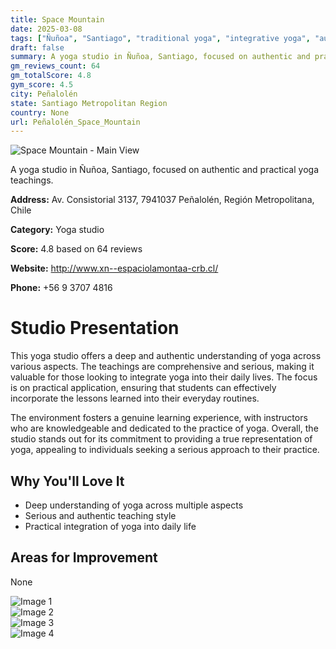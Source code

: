 ```yaml
---
title: Space Mountain
date: 2025-03-08
tags: ["Ñuñoa", "Santiago", "traditional yoga", "integrative yoga", "authentic atmosphere", "Peñalolén"]  
draft: false
summary: A yoga studio in Ñuñoa, Santiago, focused on authentic and practical yoga teachings.
gm_reviews_count: 64
gm_totalScore: 4.8
gym_score: 4.5
city: Peñalolén
state: Santiago Metropolitan Region
country: None
url: Peñalolén_Space_Mountain
---
```


<div className="aspect-[16/9] relative my-8">
  <img 
    src="https://lh5.googleusercontent.com/p/AF1QipOPV4K63w0fBnLA730awaChxt28G8K1lhAkdWVx=w1920-h1080-k-no"
    alt="Space Mountain - Main View"
    className="object-cover absolute inset-0 w-full h-full rounded-lg"
  />
</div>

A yoga studio in Ñuñoa, Santiago, focused on authentic and practical yoga teachings.

**Address:** Av. Consistorial 3137, 7941037 Peñalolén, Región Metropolitana, Chile

**Category:** Yoga studio

**Score:** 4.8 based on 64 reviews

**Website:** http://www.xn--espaciolamontaa-crb.cl/

**Phone:** +56 9 3707 4816

# Studio Presentation

This yoga studio offers a deep and authentic understanding of yoga across various aspects. The teachings are comprehensive and serious, making it valuable for those looking to integrate yoga into their daily lives. The focus is on practical application, ensuring that students can effectively incorporate the lessons learned into their everyday routines.

The environment fosters a genuine learning experience, with instructors who are knowledgeable and dedicated to the practice of yoga. Overall, the studio stands out for its commitment to providing a true representation of yoga, appealing to individuals seeking a serious approach to their practice.

## Why You'll Love It

- Deep understanding of yoga across multiple aspects
- Serious and authentic teaching style
- Practical integration of yoga into daily life

## Areas for Improvement

None

<div className="grid grid-cols-1 xl:grid-cols-2 gap-4 my-8">
<div className="aspect-[4/3] relative"><img src="https://lh3.googleusercontent.com/p/AF1QipOzr03fuMV2HKj2UCAVDUXA0LvSmmHWxYl5GgWs=w1920-h1080-k-no" alt="Image 1" className="object-cover absolute inset-0 w-full h-full rounded-lg" /></div>
<div className="aspect-[4/3] relative"><img src="https://lh5.googleusercontent.com/p/AF1QipOZ8QSlKH4ZV-v5J5-QQambRRKJyBNYWJox6z5r=w1920-h1080-k-no" alt="Image 2" className="object-cover absolute inset-0 w-full h-full rounded-lg" /></div>
<div className="aspect-[4/3] relative"><img src="https://lh5.googleusercontent.com/p/AF1QipO_jP9yZnSSq2uRg7DQ1dx_1lx0FkDfjsNES6cH=w1920-h1080-k-no" alt="Image 3" className="object-cover absolute inset-0 w-full h-full rounded-lg" /></div>
<div className="aspect-[4/3] relative"><img src="https://lh5.googleusercontent.com/p/AF1QipMFubcuqlUc4fZDt_C5o7QOB7MY8SkSNv8CdfZu=w1920-h1080-k-no" alt="Image 4" className="object-cover absolute inset-0 w-full h-full rounded-lg" /></div>
</div>